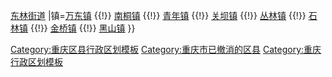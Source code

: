 {{Navbox Chinese County
|模板  = 重庆市万盛区行政区划
|直辖市=重庆市
|县=万盛区
|state = {{{state<includeonly>|collapsed</includeonly>}}}
|政府驻地=[[万盛街道]]
|街道=[[万盛街道]] {{!}} [[东林街道]]
|镇=[[万东镇]] {{!}} [[南桐镇]] {{!}} [[青年镇]] {{!}} [[关坝镇]] {{!}} [[丛林镇]] {{!}} [[石林镇 (重庆市)|石林镇]] {{!}} [[金桥镇 (重庆市)|金桥镇]] {{!}} [[黑山镇]] 
}}
<noinclude>[[Category:重庆区县行政区划模板]][[Category:重庆市已撤消的区县]][[Category:重庆行政区划模板]]</noinclude>